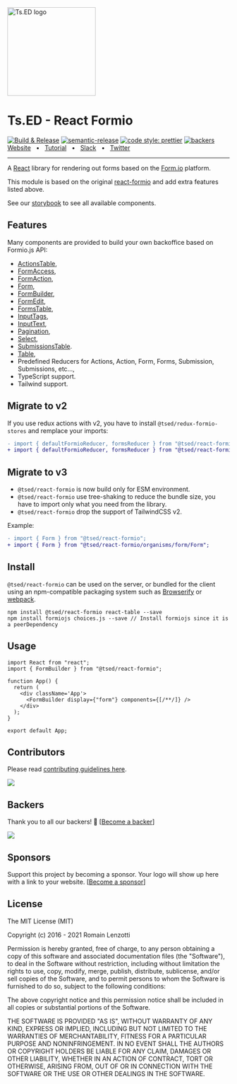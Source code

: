 
<Meta title="Getting started" />

<div className="flex items-center justify-center pb-5">
  <a href="https://tsed.io" target="_blank"><img className="overflow-hidden block"
                                                 src="https://tsed.io/tsed-og.png" width="200" alt="Ts.ED logo"/></a>
</div>

<div className="text-center pb-5">
  <h1>Ts.ED - React Formio</h1>

  <div className="flex items-center justify-center gap-3">
    <a href="https://github.com/tsedio/tsed-formio/actions/workflows/build.yml"><img
      src="https://github.com/tsedio/tsed-formio/actions/workflows/build.yml/badge.svg" alt="Build & Release"/></a>
    <a href="https://github.com/semantic-release/semantic-release"><img
      src="https://img.shields.io/badge/%20%20%F0%9F%93%A6%F0%9F%9A%80-semantic--release-e10079.svg"
      alt="semantic-release"/></a>
    <a href="https://github.com/prettier/prettier"><img
      src="https://img.shields.io/badge/code_style-prettier-ff69b4.svg?style=flat-square"
      alt="code style: prettier"/></a>
    <a href="https://opencollective.com/tsed"><img src="https://opencollective.com/tsed/tiers/badge.svg" alt="backers"/></a>
  </div>
</div>

<div className="text-center pb-5">
  <a href="https://tsed.io/">Website</a>
  <span>&nbsp;&nbsp;•&nbsp;&nbsp;</span>
  <a href="https://tsed.io/tutorials/prisma.html">Tutorial</a>
  <span>&nbsp;&nbsp;•&nbsp;&nbsp;</span>
  <a href="https://api.tsed.io/rest/slack/tsedio/tsed">Slack</a>
  <span>&nbsp;&nbsp;•&nbsp;&nbsp;</span>
  <a href="https://twitter.com/TsED_io">Twitter</a>
</div>

<hr/>

A [React](http://facebook.github.io/react/) library for rendering out forms based on the [Form.io](https://www.form.io)
platform.

This module is based on the original [react-formio](https://github.com/formio/react-formio) and add extra features
listed above.

See our [storybook](https://formio.tsed.io/) to see all available components.

## Features

Many components are provided to build your own backoffice based on Formio.js API:

- [ActionsTable](/story/organisms-table-actions-actionstable--sandbox),
- [FormAccess](/story/organisms-form-access-formaccess--sandbox),
- [FormAction](/story/organisms-form-action-formaction--sandbox),
- [Form](/docs/documentation-form--docs),
- [FormBuilder](/docs/documentation-formbuilder--docs),
- [FormEdit](/docs/documentation-formedit--docs),
- [FormsTable](/docs/documentation-formstable--docs),
- [InputTags](/story/reactformio-inputtags--sandbox),
- [InputText](/story/reactformio-inputtext--sandbox),
- [Pagination](/story/reactformio-pagination--sandbox),
- [Select](/story/reactformio-select--sandbox),
- [SubmissionsTable](/docs/documentation-submissionstable--docs).
- [Table](/story/reactformio-table--sandbox),
- Predefined Reducers for Actions, Action, Form, Forms, Submission, Submissions, etc...,
- TypeScript support.
- Tailwind support.

## Migrate to v2

If you use redux actions with v2, you have to install `@tsed/redux-formio-stores` and remplace your imports:

```diff
- import { defaultFormioReducer, formsReducer } from "@tsed/react-formio";
+ import { defaultFormioReducer, formsReducer } from "@tsed/react-formio-stores";
```

## Migrate to v3

- `@tsed/react-formio` is now build only for ESM environment.
- `@tsed/react-formio` use tree-shaking to reduce the bundle size, you have to import only what you need from the library.
- `@tsed/react-formio` drop the support of TailwindCSS v2.

Example:

```diff
- import { Form } from "@tsed/react-formio";
+ import { Form } from "@tsed/react-formio/organisms/form/Form";
```

## Install

`@tsed/react-formio` can be used on the server, or bundled for the client using an
npm-compatible packaging system such as [Browserify](http://browserify.org/) or
[webpack](http://webpack.github.io/).

```
npm install @tsed/react-formio react-table --save
npm install formiojs choices.js --save // Install formiojs since it is a peerDependency
```

## Usage

```tsx
import React from "react";
import { FormBuilder } from "@tsed/react-formio";

function App() {
  return (
    <div className='App'>
      <FormBuilder display={"form"} components={[/**/]} />
    </div>
  );
}

export default App;
```

<Canvas of={FormBuilderStories.WebForm} />

## Contributors

Please read [contributing guidelines here](./CONTRIBUTING.md).

<a href="https://github.com/TypedProject/tsed/graphs/contributors"><img
  src="https://opencollective.com/tsed/contributors.svg?width=890"/></a>

## Backers

Thank you to all our backers! 🙏 [[Become a backer](https://opencollective.com/tsed#backer)]

<a href="https://opencollective.com/tsed#backers" target="_blank"><img
  src="https://opencollective.com/tsed/tiers/backer.svg?width=890"/></a>

## Sponsors

Support this project by becoming a sponsor. Your logo will show up here with a link to your
website. [[Become a sponsor](https://opencollective.com/tsed#sponsor)]

## License

The MIT License (MIT)

Copyright (c) 2016 - 2021 Romain Lenzotti

Permission is hereby granted, free of charge, to any person obtaining a copy of this software and associated
documentation files (the "Software"), to deal in the Software without restriction, including without limitation the
rights to use, copy, modify, merge, publish, distribute, sublicense, and/or sell copies of the Software, and to permit
persons to whom the Software is furnished to do so, subject to the following conditions:

The above copyright notice and this permission notice shall be included in all copies or substantial portions of the
Software.

THE SOFTWARE IS PROVIDED "AS IS", WITHOUT WARRANTY OF ANY KIND, EXPRESS OR IMPLIED, INCLUDING BUT NOT LIMITED TO THE
WARRANTIES OF MERCHANTABILITY, FITNESS FOR A PARTICULAR PURPOSE AND NONINFRINGEMENT. IN NO EVENT SHALL THE AUTHORS OR
COPYRIGHT HOLDERS BE LIABLE FOR ANY CLAIM, DAMAGES OR OTHER LIABILITY, WHETHER IN AN ACTION OF CONTRACT, TORT OR
OTHERWISE, ARISING FROM, OUT OF OR IN CONNECTION WITH THE SOFTWARE OR THE USE OR OTHER DEALINGS IN THE SOFTWARE.

